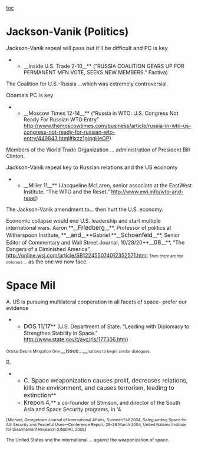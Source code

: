 [[toc]]
=Jackson-Vanik (Politics)= 
<span style="font-size: 11pt;">Jackson-Vanik repeal will pass but it’ll be difficult and PC is key</span>
**__Inside U.S. Trade 2-10__** (“RUSSIA COALITION GEARS UP FOR PERMANENT MFN VOTE, SEEKS NEW MEMBERS.” Factiva)
<span class="Underline">The Coalition for </span>U.S.-Russia ...<span class="Underline">which was extremely controversial. </span>

<LINK>

<span style="font-size: 11pt;">Obama’s PC is key</span>
**__Moscow Times 12-14__** (“Russia in WTO: U.S. Congress Not Ready For Russian WTO Entry” http://www.themoscowtimes.com/business/article/russia-in-wto-us-congress-not-ready-for-russian-wto-entry/449843.html#ixzz1giqgHeOP)
Members of the World Trade Organization ... administration of President Bill Clinton.

<span style="font-size: 11pt;">Jackson-Vanik repeal key to Russian relations and the US economy</span>
**__Miller 11__** (Jacqueline McLaren, senior associate at the EastWest Institute. “The WTO and the Reset.” http://www.ewi.info/wto-and-reset)
The <span class="Underline">Jackson-Vanik</span> amendment to... then hurt the U.S. economy.

Economic collapse would end U.S. leadership and start multiple international wars.
Aaron **__<span style="font-size: 12pt;">Friedberg</span>__**, Professor of politics at Witherspoon Institute, **__<span style="font-size: 12pt;">and</span>__**Gabriel **__<span style="font-size: 12pt;">Schoenfeld</span>__**, Senior Editor of Commentary and Wall Street Journal, 10/28/20**__<span style="font-size: 12pt;">08</span>__**, “The Dangers of a Diminished America”, [[http://online.wsj.com/article/SB122455074012352571.html]]
<span style="font-size: 8pt;">Then there are the dolorous ...</span> as the one we now face.

=Space Mil= 
A. US is pursuing multilateral cooperation in all facets of space- prefer our evidence
**<span style="font-size: 12pt;">DOS 11/17</span>** (U.S. Department of State. “Leading with Diplomacy to Strengthen Stability in Space.” http://www.state.gov/t/avc/rls/177306.htm)

<span style="font-size: 8pt;">Orbital Debris Mitigation One </span>__issue...__<span style="font-size: 8pt;">nations to begin similar dialogues. </span>

B. <LINK>
**<span style="font-size: 12pt;">C. Space weaponization causes prolif, decreases relations, kills the environment, and causes terrorism, leading to extinction</span>**
**<span style="font-size: 12pt;">Krepon 4,</span>** s co-founder of Stimson, and director of the South Asia and Space Security programs, in ‘4
<span style="font-size: 8pt;">[Michael, Georgetown Journal of International Affairs, Summer/Fall 2004, Safeguarding Space for All: Security and Peaceful Uses—Conference Report, 25–26 March 2004, United Nations Institute for Disarmament Research (UNIDIR), 2005]</span>

<span style="font-size: 9pt;">The United States and the international ... against the weaponization of space.</span>